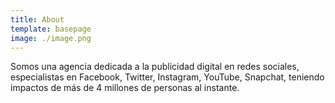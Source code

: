 ```yaml
---
title: About
template: basepage
image: ./image.png
---
```


Somos una agencia dedicada a la publicidad digital en redes sociales, especialistas en Facebook, Twitter, Instagram, YouTube, Snapchat, teniendo impactos de más de 4 millones de personas al instante.